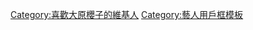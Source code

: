 {{Userbox
  |border-c = #EC766C
  |border-s = 1
  |id-c     = #FFFFFF
  |id-s     = 12
  |id-fc    = #EC766C
  |info-c   = #EC766C
  |info-s   = 9
  |info-fc  = #FFFFFF
  |id       = {{lang|ja|大原}}<br>{{lang|ja|櫻子}}
  |info     = 這個用戶喜歡'''[[大原櫻子]]'''。
}}[[Category:喜歡大原櫻子的維基人]]
<noinclude>[[Category:藝人用戶框模板]]</noinclude>